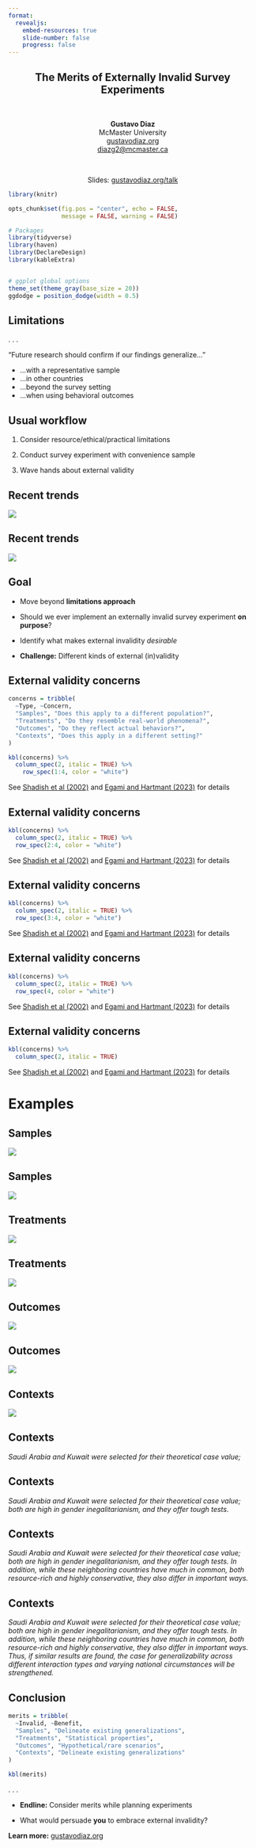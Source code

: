 ```yaml
---
format:
  revealjs:
    embed-resources: true
    slide-number: false
    progress: false
---
```


::: {style="text-align: center"}
##  The Merits of Externally Invalid Survey Experiments {.center .smaller}

&nbsp;    

**Gustavo Diaz**  
McMaster University  
[gustavodiaz.org](https://gustavodiaz.org/)  
<diazg2@mcmaster.ca>

&nbsp;

Slides: [gustavodiaz.org/talk](https://gustavodiaz.org/talk.html)

:::



```r
library(knitr)

opts_chunk$set(fig.pos = "center", echo = FALSE, 
               message = FALSE, warning = FALSE)
```

```r
# Packages
library(tidyverse)
library(haven)
library(DeclareDesign)
library(kableExtra)


# ggplot global options
theme_set(theme_gray(base_size = 20))
ggdodge = position_dodge(width = 0.5)
```

## Limitations

. . .

"Future research should confirm if our findings generalize..."

::: incremental
- ...with a representative sample
- ...in other countries
- ...beyond the survey setting
- ...when using behavioral outcomes
:::

## Usual workflow

::: incremental
1. Consider resource/ethical/practical limitations

2. Conduct survey experiment with convenience sample

3. Wave hands about external validity

:::

## Recent trends

<!-- One example about doing more with data -->
<!-- Another about showing when external invalidity matters or not -->
![](invalid_survexp/coppock2019.png){fig-align="center"}

## Recent trends

![](invalid_survexp/huang2023.png){fig-align="center"}

## Goal

::: incremental
- Move beyond **limitations approach**

- Should we ever implement an externally invalid survey experiment **on purpose**?

- Identify what makes external invalidity *desirable*

- **Challenge:** Different kinds of external (in)validity

:::

## External validity concerns

<!-- Merge Campbell, Shadish, Cook (see Jiawei Fu paper) and Egami and Hartman  -->

<!-- Present XTYC as a table -->

```r
concerns = tribble(
  ~Type, ~Concern,
  "Samples", "Does this apply to a different population?",
  "Treatments", "Do they resemble real-world phenomena?",
  "Outcomes", "Do they reflect actual behaviors?",
  "Contexts", "Does this apply in a different setting?"
)

kbl(concerns) %>% 
  column_spec(2, italic = TRUE) %>% 
    row_spec(1:4, color = "white")
```

::: aside
See [Shadish et al (2002)](https://psycnet.apa.org/record/2002-17373-000) and [Egami and Hartmant (2023)](https://doi.org/10.1017/S0003055422000880) for details
:::

## External validity concerns

```r
kbl(concerns) %>% 
  column_spec(2, italic = TRUE) %>% 
  row_spec(2:4, color = "white")
```

::: aside
See [Shadish et al (2002)](https://psycnet.apa.org/record/2002-17373-000) and [Egami and Hartmant (2023)](https://doi.org/10.1017/S0003055422000880) for details
:::

## External validity concerns

```r
kbl(concerns) %>% 
  column_spec(2, italic = TRUE) %>% 
  row_spec(3:4, color = "white")
```

::: aside
See [Shadish et al (2002)](https://psycnet.apa.org/record/2002-17373-000) and [Egami and Hartmant (2023)](https://doi.org/10.1017/S0003055422000880) for details
:::

## External validity concerns

```r
kbl(concerns) %>% 
  column_spec(2, italic = TRUE) %>% 
  row_spec(4, color = "white")
```

::: aside
See [Shadish et al (2002)](https://psycnet.apa.org/record/2002-17373-000) and [Egami and Hartmant (2023)](https://doi.org/10.1017/S0003055422000880) for details
:::

## External validity concerns

```r
kbl(concerns) %>% 
  column_spec(2, italic = TRUE)
```

::: aside
See [Shadish et al (2002)](https://psycnet.apa.org/record/2002-17373-000) and [Egami and Hartmant (2023)](https://doi.org/10.1017/S0003055422000880) for details
:::

# Examples
<!-- Of cases where external invalidity is desirable -->

## Samples
<!-- https://doi.org/10.1177/10659129221076 -->

![](invalid_survexp/eidgahy2023.png){fig-align="center"}

## Samples


![](invalid_survexp/eidgahy2023_fig1.png){fig-align="center"}

## Treatments
<!-- Weird experiments can approximate behavioral benchmarks better -->
<!-- https://doi.org/10.1111/ajps.12205 -->

![](invalid_survexp/rosenfeld2016_0.png){fig-align="center"}


## Treatments

![](invalid_survexp/rosenfeld2016.png){fig-align="center"}


## Outcomes
<!-- Maybe Boas Hidalgo Norms vs Action -->
<!-- https://doi.org/10.1111/ajps.12413 -->
![](invalid_survexp/boas2019_0.png){fig-align="center"}

## Outcomes
![](invalid_survexp/boas2019_1.png){fig-align="center"}

## Contexts
<!-- https://doi.org/10.1017/XPS.2023.15 -->

![](invalid_survexp/jones2024_0.png){fig-align="center"}

## Contexts

*Saudi Arabia and Kuwait were selected for their theoretical case value;*

## Contexts

*Saudi Arabia and Kuwait were selected for their theoretical case value; both are high in gender inegalitarianism, and they offer tough tests.*

## Contexts

*Saudi Arabia and Kuwait were selected for their theoretical case value; both are high in gender inegalitarianism, and they offer tough tests. In addition, while these neighboring countries have much in common, both resource-rich and highly conservative, they also differ in important ways.*

## Contexts

*Saudi Arabia and Kuwait were selected for their theoretical case value; both are high in gender inegalitarianism, and they offer tough tests. In addition, while these neighboring countries have much in common, both resource-rich and highly conservative, they also differ in important ways. Thus, if similar results are found, the case for generalizability across different interaction types and varying national circumstances will be strengthened.*

## Conclusion
<!-- Show table with each type of invalidity is good for -->

```r
merits = tribble(
  ~Invalid, ~Benefit,
  "Samples", "Delineate existing generalizations",
  "Treatments", "Statistical properties",
  "Outcomes", "Hypothetical/rare scenarios",
  "Contexts", "Delineate existing generalizations"
)

kbl(merits)
```

. . .

- **Endline:** Consider merits while planning experiments

- What would persuade **you** to embrace external invalidity?

::: aside
**Learn more:** [gustavodiaz.org](https://gustavodiaz.org/)
:::
